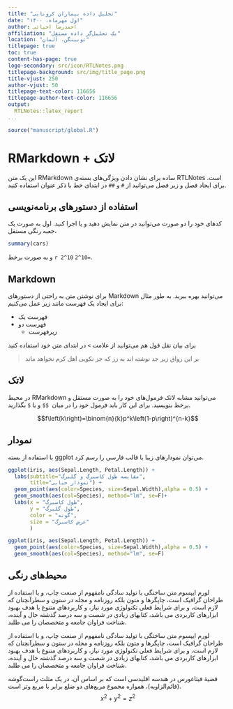 ```yaml
---
title: "تحلیل داده بیماران کرونایی"
date: "اول مهرماه، ۱۴۰۰"
author: احمدرضا احیائی
affiliation: "یک تحلیل‌گر داده مستقل"
location: "توبینگن، آلمان"
titlepage: true
toc: true
content-has-page: true
logo-secondary: src/icon/RTLNotes.png
titlepage-background: src/img/title_page.png
title-vjust: 250
author-vjust: 50
titlepage-text-color: 116656
titlepage-author-text-color: 116656 
output:
  RTLNotes::latex_report
...
```


```r
source("manuscript/global.R")
```

# RMarkdown + لاتک


این یک متن RMarkdown ساده برای نشان دادن ویژگی‌های بسته‌ی RTLNotes است.
برای ایجاد فصل و زیر فصل می‌توانید از ‍‍‍‍‍‍`#` و `##` در ابتدای خط با ذکر عنوان استفاده کنید.


## استفاده از دستورهای برنامه‌نویسی

کدهای خود را دو صورت می‌توانید در متن نمایش دهید و یا اجرا کنید. اول به صورت یک جعبه رنگی مستقل،
```r
summary(cars)
```
و به صورت برخط
`r 2^10` `2^10=`.

## Markdown

برای نوشتن متن به راحتی از دستورهای  Markdown می‌توانید بهره ببرید. به طور مثال برای ایجاد یک فهرست مانند زیر عمل می‌کنیم:


- فهرست یک
- فهرست دو
    - زیرفهرست

برای بیان نقل قول هم می‌توانید از علامت `>` در ابتدای متن خود استفاده کنید


> بر این رواق زبر جد نوشته اند به زر
> که جز نکویی اهل کرم نخواهد ماند


## لاتک

در محیط RMarkdown می‌توانید مشابه لاتک فرمول‌های خود را به صورت مستقل و برخط بنویسید. برای این‌ کار باید فرمول خود را در میان ‍‍ ‍‍`$$` و یا `$` بگذارید.



$$f\left(k\right)=\binom{n}{k}p^k\left(1-p\right)^{n-k}$$

## نمودار

با استفاده از بسته ggplot می‌توان نمودارهای زیبا با قالب فارسی را رسم کرد.

```r
ggplot(iris, aes(Sepal.Length, Petal.Length)) + 
  labs(subtitle="مقایسه طول کاسبرگ و گلبرگ",
       title="نمودار حبابی") + 
  geom_point(aes(color=Species, size=Sepal.Width),alpha = 0.5) +
  geom_smooth(aes(col=Species), method="lm", se=F)+
  labs(x = "طول کاسبرگ",
       y = "طول گلبرگ",
       color = "گونه",
       size = "عرض کاسبرگ"
       )
```

```r
ggplot(iris, aes(Sepal.Length, Petal.Length)) + 
  geom_point(aes(color=Species, size=Sepal.Width),alpha = 0.5) +
  geom_smooth(aes(col=Species), method="lm", se=F)
```

## محیط‌های رنگی

:::: {.rmdThink data-latex=""}
لورم ایپسوم متن ساختگی با تولید سادگی نامفهوم از صنعت چاپ، و با استفاده از طراحان گرافیک است، چاپگرها و متون بلکه روزنامه و مجله در ستون و سطرآنچنان که لازم است، و برای شرایط فعلی تکنولوژی مورد نیاز، و کاربردهای متنوع با هدف بهبود ابزارهای کاربردی می باشد، کتابهای زیادی در شصت و سه درصد گذشته حال و آینده، شناخت فراوان جامعه و متخصصان را می طلبد.
::::

:::: {.rmdthink data-latex=""}
لورم ایپسوم متن ساختگی با تولید سادگی نامفهوم از صنعت چاپ، و با استفاده از طراحان گرافیک است، چاپگرها و متون بلکه روزنامه و مجله در ستون و سطرآنچنان که لازم است، و برای شرایط فعلی تکنولوژی مورد نیاز، و کاربردهای متنوع با هدف بهبود ابزارهای کاربردی می باشد، کتابهای زیادی در شصت و سه درصد گذشته حال و آینده، شناخت فراوان جامعه و متخصصان را می طلبد. 
::::

:::: {.Theorem data-latex="{قضیه فیثاغورث}"}
قضیهٔ فیثاغورس در هندسه اقلیدسی است که بر اساس آن، در یک مثلث راست‌گوشه (قائم‌الزاویه)، همواره مجموع مربع‌های دو ضلع برابر با مربع وتر است.
$$x^2 + y^2 = z^2$$
::::


